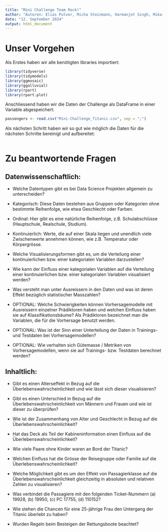```yaml
---
title: "Mini Challenge Team Rock!"
author: "Autoren: Elias Pulver, Micha Steinmann, Harmanjot Singh, Mikail Vidal"
date: "12. September 2024"
output: html_document
---
```


# Unser Vorgehen
Als Erstes haben wir alle benötigten libraries importiert:
```r
library(tidyverse)
library(tidymodels)
library(ggmosaic)
library(ggalluvial)
library(rpart)
library(rpart.plot)
```

Anschliessend haben wir die Daten der Challenge als DataFrame in einer Variable abgespeichert:

```r
passengers <- read.csv("Mini-Challenge_Titanic.csv", sep = ";")
```
Als nächsten Schritt haben wir so gut wie möglich die Daten für die nächsten Schritte bereinigt und aufbereitet:

```r

```

# Zu beantwortende Fragen

## Datenwissenschaftlich:
* Welche Datentypen gibt es bei Data Science Projekten allgemein zu unterscheiden?
- Kategorisch: Diese Daten bestehen aus Gruppen oder Kategorien ohne bestimmte Reihenfolge, wie   etwa Geschlecht oder Farben.
- Ordinal: Hier gibt es eine natürliche Reihenfolge, z.B. Schulabschlüsse (Hauptschule, Realschule, Studium).
- Kontinuierlich: Werte, die auf einer Skala liegen und unendlich viele Zwischenwerte annehmen können, wie z.B. Temperatur oder Körpergrösse.

* Welche Visualisierungsformen gibt es, um die Verteilung einer kontinuierlichen bzw. einer kategorialen Variablen darzustellen?

* Wie kann der Einfluss einer kategorialen Variablen auf die Verteilung einer kontinuierlichen bzw. einer kategorialen Variablen visualisiert werden?

* Was versteht man unter Ausreissern in den Daten und was ist deren Effekt bezüglich statistischer Masszahlen?

* OPTIONAL: Welche Schwierigkeiten können Vorhersagemodelle mit Ausreissern einzelner Prädiktoren haben und welchen Einfluss haben sie auf Klassifikationsbäume? Als Prädiktoren bezeichnet man die Variablen, die für die Vorhersage benutzt werden.

* OPTIONAL: Was ist der Sinn einer Unterteilung der Daten in Trainings- und Testdaten bei Vorhersagemodellen?

* OPTIONAL: Wie verhalten sich Gütemasse / Metriken von Vorhersagemodellen, wenn sie auf Trainings- bzw. Testdaten berechnet werden?

## Inhaltlich:
* Gibt es einen Alterseffekt in Bezug auf die Überlebenswahrscheinlichkeit und wie lässt sich dieser visualisieren?

* Gibt es einen Unterschied in Bezug auf die Überlebenswahrscheinlichkeit von Männern und Frauen und wie ist dieser zu überprüfen?

* Wie ist der Zusammenhang von Alter und Geschlecht in Bezug auf die Überlebenswahrscheinlichkeit?

* Hat das Deck als Teil der Kabineninformation einen Einfluss auf die Überlebenswahrscheinlichkeit?

* Wie viele Paare ohne Kinder waren an Bord der Titanic?

* Welchen Einfluss hat die Grösse der Reisegruppe oder Familie auf die Überlebenswahrscheinlichkeit?

* Welche Möglichkeit gibt es um den Effekt von Passagierklasse auf die Überlebenswahrscheinlichkeit gleichzeitig in absoluten und relativen Zahlen zu visualisieren?

* Was verbindet die Passagiere mit den folgenden Ticket-Nummern (a) 19928, (b) 19950, (c) PC 17755, (d) 110152?

* Wie stehen die Chancen für eine 25-jährige Frau den Untergang der Titanic überlebt zu haben?

* Wurden Regeln beim Besteigen der Rettungsboote beachtet?